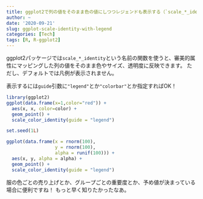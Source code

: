 ```yaml
---
title: ggplot2で列の値をそのまま色の値にしつつレジェンドも表示する（`scale_*_identity`関数）
author: ~
date: '2020-09-21'
slug: ggplot-scale-identity-with-legend
categories: [Tech]
tags: [R, R-ggplot2]
---
```


ggplot2パッケージでは`scale_*_identity`という名前の関数を使うと、審美的属性にマッピングした列の値をそのまま色やサイズ、透明度に反映できます。
ただし、デフォルトでは凡例が表示されません。

表示するには`guide`引数に`"legend"`とか`"colorbar"`とか指定すればOK！

```r
library(ggplot2)
ggplot(data.frame(x=1,color="red")) +
  aes(x, x, color=color) +
  geom_point() +
  scale_color_identity(guide = "legend")
```

```r
set.seed(1L)

ggplot(data.frame(x = rnorm(100),
                  y = rnorm(100),
                  alpha = runif(100))) +
  aes(x, y, alpha = alpha) +
  geom_point() +
  scale_color_identity(guide = "legend")
```

服の色ごとの売り上げとか、グループごとの重要度とか、予め値が決まっている場合に便利ですね！
もっと早く知りたかったなあ。

